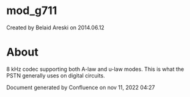 
# mod_g711 

 Created by  Belaid Areski on 2014.06.12

# About

8 kHz codec supporting both A-law and u-law modes. This is what the PSTN generally uses on digital circuits.

Document generated by Confluence on nov 11, 2022 04:27
